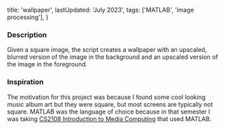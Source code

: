   title: 'wallpaper',
  lastUpdated: 'July 2023',
  tags: ['MATLAB', 'image processing'],
}

### Description

Given a square image, the script creates a wallpaper with an upscaled, blurred version of the image in the background and an upscaled version of the image in the foreground.

### Inspiration

The motivation for this project was because I found some cool looking music album art but they were square, but most screens are typically not square. MATLAB was the language of choice because in that semester I was taking [CS2108 Introduction to Media Computing](https://nusmods.com/courses/CS2108/introduction-to-media-computing) that used MATLAB.

